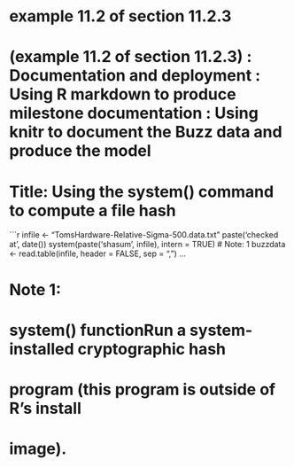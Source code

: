 # example 11.2 of section 11.2.3 
# (example 11.2 of section 11.2.3)  : Documentation and deployment : Using R markdown to produce milestone documentation : Using knitr to document the Buzz data and produce the model 
# Title: Using the system() command to compute a file hash 

```r
infile <- "TomsHardware-Relative-Sigma-500.data.txt"
paste('checked at', date())
system(paste('shasum', infile), intern = TRUE)  	# Note: 1 
buzzdata <- read.table(infile, header = FALSE, sep = ",")
...

# Note 1: 
#   system() functionRun a system-installed cryptographic hash 
#   program (this program is outside of R’s install 
#   image). 

